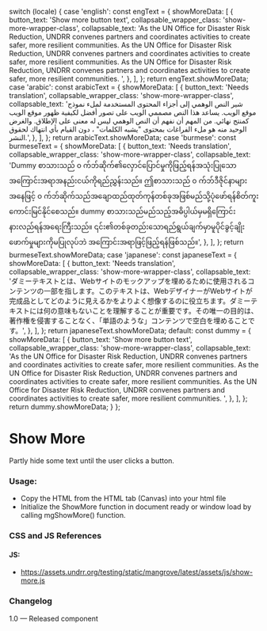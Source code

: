 
  switch (locale) {
    case 'english':
      const engText = {
        showMoreData: [
          {
            button_text: 'Show more button text',
            collapsable_wrapper_class: 'show-more-wrapper-class',
            collapsable_text:
              'As the UN Office for Disaster Risk Reduction, UNDRR convenes partners and coordinates activities to create safer, more resilient communities. As the UN Office for Disaster Risk Reduction, UNDRR convenes partners and coordinates activities to create safer, more resilient communities. As the UN Office for Disaster Risk Reduction, UNDRR convenes partners and coordinates activities to create safer, more resilient communities. ',
          },
        ],
      };
      return engText.showMoreData;
    case 'arabic':
      const arabicText = {
        showMoreData: [
          {
            button_text: 'Needs translation',
            collapsable_wrapper_class: 'show-more-wrapper-class',
            collapsable_text:
              'شير النص الوهمي إلى أجزاء المحتوى المستخدمة لملء نموذج موقع الويب. يساعد هذا النص مصممي الويب على تصور أفضل لكيفية ظهور موقع الويب كمنتج نهائي. من المهم أن نفهم أن النص الوهمي ليس له معنى على الإطلاق. والغرض الوحيد منه هو ملء الفراغات بمحتوى "يشبه الكلمات" ، دون القيام بأي انتهاك لحقوق النشر.',
          },
        ],
      };
      return arabicText.showMoreData;
    case 'burmese':
      const burmeseText = {
        showMoreData: [
          {
            button_text: 'Needs translation',
            collapsable_wrapper_class: 'show-more-wrapper-class',
            collapsable_text:
              'Dummy စာသားသည် ၀ က်ဘ်ဆိုက်၏လှောင်ပြောင်မှုကိုဖြည့်ရန်အသုံးပြုသောအကြောင်းအရာအနည်းငယ်ကိုရည်ညွှန်းသည်။ ဤစာသားသည် ၀ က်ဘ်ဒီဇိုင်နာများအနေဖြင့် ၀ က်ဘ်ဆိုက်သည်အချောထည်ထုတ်ကုန်တစ်ခုအဖြစ်မည်သို့ပုံဖော်ရန်စိတ်ကူးကောင်းမြင်နိုင်စေသည်။ dummy စာသားသည်မည်သည့်အဓိပ္ပါယ်မှမရှိကြောင်းနားလည်ရန်အရေးကြီးသည်။ ၎င်း၏တစ်ခုတည်းသောရည်ရွယ်ချက်မှာမူပိုင်ခွင့်ချိုးဖောက်မှုများကိုမပြုလုပ်ဘဲ အကြောင်းအရာဖြင့်ဖြည့်ရန်ဖြစ်သည်။',
          },
        ],
      };
      return burmeseText.showMoreData;
    case 'japanese':
      const japaneseText = {
        showMoreData: [
          {
            button_text: 'Needs translation',
            collapsable_wrapper_class: 'show-more-wrapper-class',
            collapsable_text:
              'ダミーテキストとは、Webサイトのモックアップを埋めるために使用されるコンテンツの一部を指します。このテキストは、WebデザイナーがWebサイトが完成品としてどのように見えるかをよりよく想像するのに役立ちます。ダミーテキストには何の意味もないことを理解することが重要です。その唯一の目的は、著作権を侵害することなく、「単語のような」コンテンツで空白を埋めることです。',
          },
        ],
      };
      return japaneseText.showMoreData;
    default:
      const dummy = {
        showMoreData: [
          {
            button_text: 'Show more button text',
            collapsable_wrapper_class: 'show-more-wrapper-class',
            collapsable_text:
              'As the UN Office for Disaster Risk Reduction, UNDRR convenes partners and coordinates activities to create safer, more resilient communities. As the UN Office for Disaster Risk Reduction, UNDRR convenes partners and coordinates activities to create safer, more resilient communities. As the UN Office for Disaster Risk Reduction, UNDRR convenes partners and coordinates activities to create safer, more resilient communities. ',
          },
        ],
      };
      return dummy.showMoreData;
  }
};

<Meta of={ShowMoreStories} />

# Show More

Partly hide some text until the user clicks a button.

<Canvas of={ShowMoreStories.DefaultShowMore} meta={ShowMoreStories} />

### Usage:

- Copy the HTML from the HTML tab (Canvas) into your html file
- Initialize the ShowMore function in document ready or window load by calling mgShowMore() function.

### CSS and JS References

#### JS:

- https://assets.undrr.org/testing/static/mangrove/latest/assets/js/show-more.js

### Changelog

1.0 — Released component

